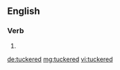 ==English==

===Verb===
{{head|en}}

# {{en-past of|tucker}}

[[de:tuckered]]
[[mg:tuckered]]
[[vi:tuckered]]